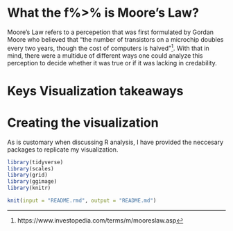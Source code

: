 # What the f%>% is Moore's Law?

Moore's Law refers to a percepetion that was first formulated by Gordan Moore who believed that "the number of transistors on a microchip doubles every two years, though the cost of computers is halved"^[https://www.investopedia.com/terms/m/mooreslaw.asp]. With that in mind, there were a multidue of different ways one could analyze this perception to decide whether it was true or if it was lacking in credability. 

# Keys Visualization takeaways

# Creating the visualization

As is customary when discussing R analysis, I have provided the neccesary packages to replicate my visualization.

```r
library(tidyverse)
library(scales)
library(grid)
library(ggimage)
library(knitr)

knit(input = "README.rmd", output = "README.md")
```






